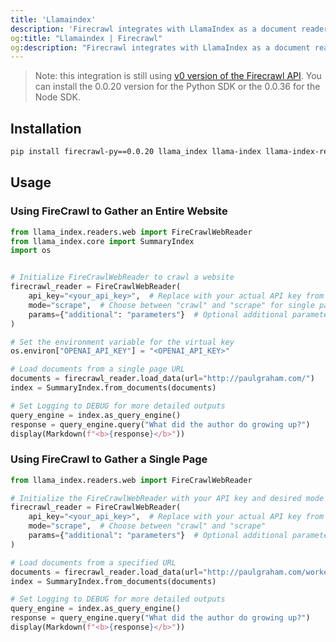```yaml
---
title: 'Llamaindex'
description: 'Firecrawl integrates with LlamaIndex as a document reader.'
og:title: "Llamaindex | Firecrawl"
og:description: "Firecrawl integrates with LlamaIndex as a document reader."
---
```


> Note: this integration is still using [v0 version of the Firecrawl API](/v0/introduction). You can install the 0.0.20 version for the Python SDK or the 0.0.36 for the Node SDK.


## Installation

```bash
pip install firecrawl-py==0.0.20 llama_index llama-index llama-index-readers-web

```

## Usage

### Using FireCrawl to Gather an Entire Website

```python
from llama_index.readers.web import FireCrawlWebReader
from llama_index.core import SummaryIndex
import os


# Initialize FireCrawlWebReader to crawl a website
firecrawl_reader = FireCrawlWebReader(
    api_key="<your_api_key>",  # Replace with your actual API key from https://www.firecrawl.dev/
    mode="scrape",  # Choose between "crawl" and "scrape" for single page scraping
    params={"additional": "parameters"}  # Optional additional parameters
)

# Set the environment variable for the virtual key
os.environ["OPENAI_API_KEY"] = "<OPENAI_API_KEY>"

# Load documents from a single page URL
documents = firecrawl_reader.load_data(url="http://paulgraham.com/")
index = SummaryIndex.from_documents(documents)

# Set Logging to DEBUG for more detailed outputs
query_engine = index.as_query_engine()
response = query_engine.query("What did the author do growing up?")
display(Markdown(f"<b>{response}</b>"))
```

### Using FireCrawl to Gather a Single Page

```python
from llama_index.readers.web import FireCrawlWebReader

# Initialize the FireCrawlWebReader with your API key and desired mode
firecrawl_reader = FireCrawlWebReader(
    api_key="<your_api_key>",  # Replace with your actual API key from https://www.firecrawl.dev/
    mode="scrape",  # Choose between "crawl" and "scrape"
    params={"additional": "parameters"}  # Optional additional parameters
)

# Load documents from a specified URL
documents = firecrawl_reader.load_data(url="http://paulgraham.com/worked.html")
index = SummaryIndex.from_documents(documents)

# Set Logging to DEBUG for more detailed outputs
query_engine = index.as_query_engine()
response = query_engine.query("What did the author do growing up?")
display(Markdown(f"<b>{response}</b>"))
```
